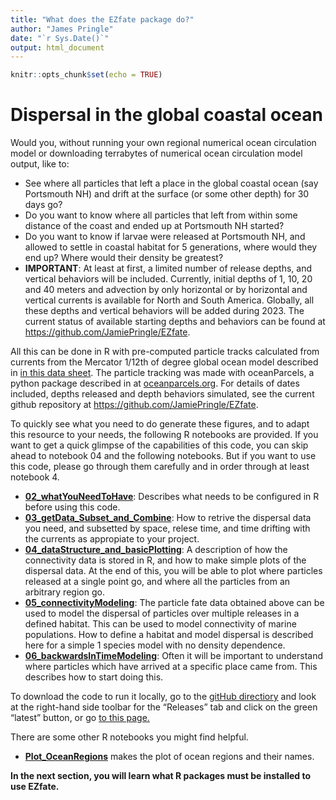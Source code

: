 ```yaml
---
title: "What does the EZfate package do?"
author: "James Pringle"
date: "`r Sys.Date()`"
output: html_document
---
```


```r
knitr::opts_chunk$set(echo = TRUE)
```

# Dispersal in the global coastal ocean

Would you, without running your own regional numerical ocean circulation model or downloading terrabytes of numerical ocean circulation model output, like to:

-   See where all particles that left a place in the global coastal ocean (say Portsmouth NH) and drift at the surface (or some other depth) for 30 days go?
-   Do you want to know where all particles that left from within some distance of the coast and ended up at Portsmouth NH started?
-   Do you want to know if larvae were released at Portsmouth NH, and allowed to settle in coastal habitat for 5 generations, where would they end up? Where would their density be greatest?
-   **IMPORTANT**: At least at first, a limited number of release depths, and vertical behaviors will be included. Currently, initial depths of 1, 10, 20 and 40 meters and advection by only horizontal or by horizontal and vertical currents is available for North and South America. Globally, all these depths and vertical behaviors will be added during 2023. The current status of available starting depths and behaviors can be found at <https://github.com/JamiePringle/EZfate>.

All this can be done in R with pre-computed particle tracks calculated from currents from the Mercator 1/12th of degree global ocean model described in [in this data sheet](https://www.mercator-ocean.eu/wp-content/uploads/2017/02/SYSTEM-sheet-_PSY4V3R1_2017.pdf). The particle tracking was made with oceanParcels, a python package described in at [oceanparcels.org](https://oceanparcels.org/). For details of dates included, depths released and depth behaviors simulated, see the current github repository at <https://github.com/JamiePringle/EZfate>.

To quickly see what you need to do generate these figures, and to adapt this resource to your needs, the following R notebooks are provided. If you want to get a quick glimpse of the capabilities of this code, you can skip ahead to notebook 04 and the following notebooks. But if you want to use this code, please go through them carefully and in order through at least notebook 4.

-   [**02_whatYouNeedToHave**](02_whatYouNeedToHave.html): Describes what needs to be configured in R before using this code.
-   [**03_getData_Subset_and_Combine**](03_GetData_Subset_and_Combine.html): How to retrive the dispersal data you need, and subsetted by space, relese time, and time drifting with the currents as appropiate to your project.
-   [**04_dataStructure_and_basicPlotting**](04_dataStructures_and_basicPlotting.html): A description of how the connectivity data is stored in R, and how to make simple plots of the dispersal data. At the end of this, you will be able to plot where particles released at a single point go, and where all the particles from an arbitrary region go.
-   [**05_connectivityModeling**](05_connectivityModeling.html): The particle fate data obtained above can be used to model the dispersal of particles over multiple releases in a defined habitat. This can be used to model connectivity of marine populations. How to define a habitat and model dispersal is described here for a simple 1 species model with no density dependence.
-   [**06_backwardsInTimeModeling**](06_backwardsInTimeModeling.html): Often it will be important to understand where particles which have arrived at a specific place came from. This describes how to start doing this.

To download the code to run it locally, go to the [gitHub directiory](https://github.com/JamiePringle/EZfate) and look at the right-hand side toolbar for the "Releases" tab and click on the green "latest" button, or go [to this page.](https://github.com/JamiePringle/EZfate/releases/)

There are some other R notebooks you might find helpful.

-   [**Plot_OceanRegions**](Plot_OceanRegions.html) makes the plot of ocean regions and their names.

**In the next section, you will learn what R packages must be installed to use EZfate.**
